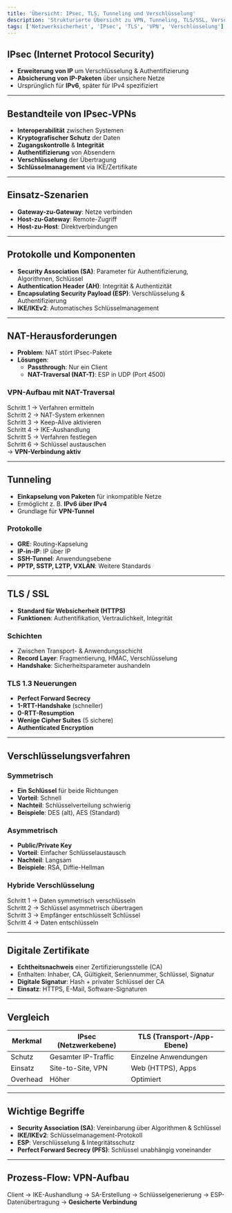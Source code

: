 ```yaml
---
title: 'Übersicht: IPsec, TLS, Tunneling und Verschlüsselung'
description: 'Strukturierte Übersicht zu VPN, Tunneling, TLS/SSL, Verschlüsselungsverfahren und Zertifikaten'
tags: ['Netzwerksicherheit', 'IPsec', 'TLS', 'VPN', 'Verschlüsselung']
---
```


## IPsec (Internet Protocol Security)
- **Erweiterung von IP** um Verschlüsselung & Authentifizierung  
- **Absicherung von IP-Paketen** über unsichere Netze  
- Ursprünglich für **IPv6**, später für IPv4 spezifiziert  

---
## Bestandteile von IPsec-VPNs
- **Interoperabilität** zwischen Systemen  
- **Kryptografischer Schutz** der Daten  
- **Zugangskontrolle** & **Integrität**  
- **Authentifizierung** von Absendern  
- **Verschlüsselung** der Übertragung  
- **Schlüsselmanagement** via IKE/Zertifikate  

---
## Einsatz-Szenarien
- **Gateway-zu-Gateway**: Netze verbinden  
- **Host-zu-Gateway**: Remote-Zugriff  
- **Host-zu-Host**: Direktverbindungen  

---
## Protokolle und Komponenten
- **Security Association (SA)**: Parameter für Authentifizierung, Algorithmen, Schlüssel  
- **Authentication Header (AH)**: Integrität & Authentizität  
- **Encapsulating Security Payload (ESP)**: Verschlüsselung & Authentifizierung  
- **IKE/IKEv2**: Automatisches Schlüsselmanagement  

---
## NAT-Herausforderungen
- **Problem**: NAT stört IPsec-Pakete  
- **Lösungen**:  
  - **Passthrough**: Nur ein Client  
  - **NAT-Traversal (NAT-T)**: ESP in UDP (Port 4500)  

### VPN-Aufbau mit NAT-Traversal
Schritt 1 → Verfahren ermitteln  
Schritt 2 → NAT-System erkennen  
Schritt 3 → Keep-Alive aktivieren  
Schritt 4 → IKE-Aushandlung  
Schritt 5 → Verfahren festlegen  
Schritt 6 → Schlüssel austauschen  
→ **VPN-Verbindung aktiv**

---
## Tunneling
- **Einkapselung von Paketen** für inkompatible Netze  
- Ermöglicht z. B. **IPv6 über IPv4**  
- Grundlage für **VPN-Tunnel**  

### Protokolle
- **GRE**: Routing-Kapselung  
- **IP-in-IP**: IP über IP  
- **SSH-Tunnel**: Anwendungsebene  
- **PPTP, SSTP, L2TP, VXLAN**: Weitere Standards  

---
## TLS / SSL
- **Standard für Websicherheit (HTTPS)**  
- **Funktionen**: Authentifikation, Vertraulichkeit, Integrität  

### Schichten
- Zwischen Transport- & Anwendungsschicht  
- **Record Layer**: Fragmentierung, HMAC, Verschlüsselung  
- **Handshake**: Sicherheitsparameter aushandeln  

### TLS 1.3 Neuerungen
- **Perfect Forward Secrecy**  
- **1-RTT-Handshake** (schneller)  
- **0-RTT-Resumption**  
- **Wenige Cipher Suites** (5 sichere)  
- **Authenticated Encryption**  

---
## Verschlüsselungsverfahren
### Symmetrisch
- **Ein Schlüssel** für beide Richtungen  
- **Vorteil**: Schnell  
- **Nachteil**: Schlüsselverteilung schwierig  
- **Beispiele**: DES (alt), AES (Standard)  

### Asymmetrisch
- **Public/Private Key**  
- **Vorteil**: Einfacher Schlüsselaustausch  
- **Nachteil**: Langsam  
- **Beispiele**: RSA, Diffie-Hellman  

### Hybride Verschlüsselung
Schritt 1 → Daten symmetrisch verschlüsseln  
Schritt 2 → Schlüssel asymmetrisch übertragen  
Schritt 3 → Empfänger entschlüsselt Schlüssel  
Schritt 4 → Daten entschlüsseln  

---
## Digitale Zertifikate
- **Echtheitsnachweis** einer Zertifizierungsstelle (CA)  
- Enthalten: Inhaber, CA, Gültigkeit, Seriennummer, Schlüssel, Signatur  
- **Digitale Signatur**: Hash + privater Schlüssel der CA  
- **Einsatz**: HTTPS, E-Mail, Software-Signaturen  

---
## Vergleich
| Merkmal       | IPsec (Netzwerkebene) | TLS (Transport-/App-Ebene) |
|---------------|------------------------|----------------------------|
| Schutz        | Gesamter IP-Traffic    | Einzelne Anwendungen       |
| Einsatz       | Site-to-Site, VPN      | Web (HTTPS), Apps          |
| Overhead      | Höher                  | Optimiert                  |

---
## Wichtige Begriffe
- **Security Association (SA)**: Vereinbarung über Algorithmen & Schlüssel  
- **IKE/IKEv2**: Schlüsselmanagement-Protokoll  
- **ESP**: Verschlüsselung & Integritätsschutz  
- **Perfect Forward Secrecy (PFS)**: Schlüssel unabhängig voneinander  

---
## Prozess-Flow: VPN-Aufbau
Client → IKE-Aushandlung → SA-Erstellung → Schlüsselgenerierung → ESP-Datenübertragung → **Gesicherte Verbindung**
